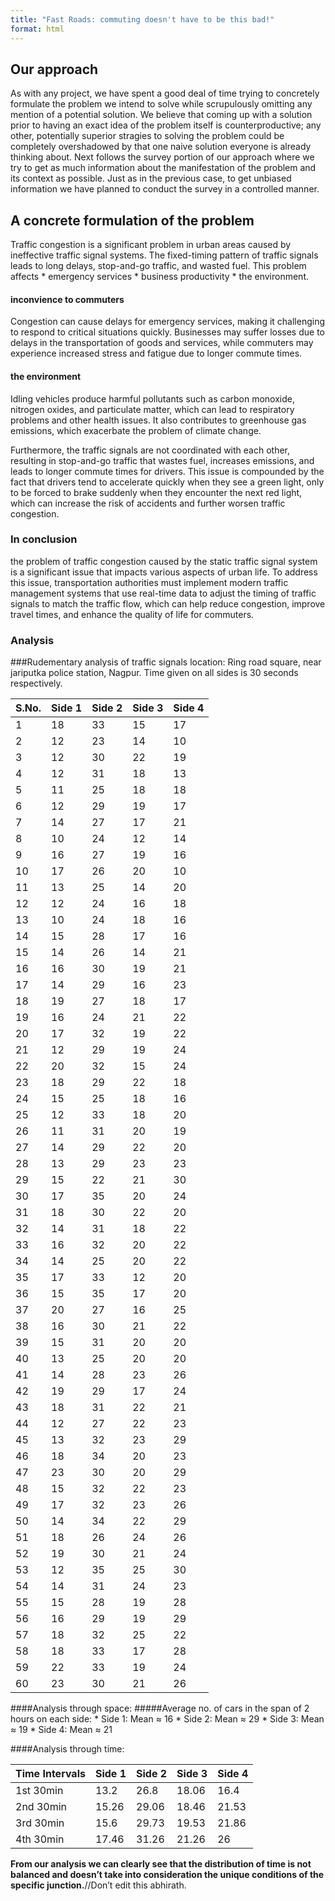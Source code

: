 ```yaml
---
title: "Fast Roads: commuting doesn't have to be this bad!"
format: html
---
```


## Our approach
As with any project, we have spent a good deal of time trying to concretely formulate the problem we intend to solve while scrupulously omitting any mention of a potential solution. We believe that coming up with a solution prior to having an exact idea of the problem itself is counterproductive; any other, potentially superior stragies to solving the problem could be completely overshadowed by that one naive solution everyone is already thinking about. Next follows the survey portion of our approach where we try to get as much information about the manifestation of the problem and its context as possible. Just as in the previous case, to get unbiased information we have planned to conduct the survey in a controlled manner.

## A concrete formulation of the problem
Traffic congestion is a significant problem in urban areas caused by ineffective traffic signal systems. The fixed-timing pattern of traffic signals leads to long delays, stop-and-go traffic, and wasted fuel. 
This problem affects 
* emergency services
* business productivity
* the environment. 

#### inconvience to commuters
Congestion can cause delays for emergency services, making it challenging to respond to critical situations quickly. Businesses may suffer losses due to delays in the transportation of goods and services, while commuters may experience increased stress and fatigue due to longer commute times.

#### the environment
Idling vehicles produce harmful pollutants such as carbon monoxide, nitrogen oxides, and particulate matter, which can lead to respiratory problems and other health issues. It also contributes to greenhouse gas emissions, which exacerbate the problem of climate change.

Furthermore, the traffic signals are not coordinated with each other, resulting in stop-and-go traffic that wastes fuel, increases emissions, and leads to longer commute times for drivers. This issue is compounded by the fact that drivers tend to accelerate quickly when they see a green light, only to be forced to brake suddenly when they encounter the next red light, which can increase the risk of accidents and further worsen traffic congestion.

### In conclusion
the problem of traffic congestion caused by the static traffic signal system is a significant issue that impacts various aspects of urban life. To address this issue, transportation authorities must implement modern traffic management systems that use real-time data to adjust the timing of traffic signals to match the traffic flow, which can help reduce congestion, improve travel times, and enhance the quality of life for commuters. 

### Analysis
###Rudementary analysis of traffic signals
location: Ring road square, near jariputka police station, Nagpur.
Time given on all sides is 30 seconds respectively.


| S.No. | Side 1 | Side 2 | Side 3 | Side 4 |
|-------|--------|--------|--------|--------|
| 1     | 18     | 33     | 15     | 17     |
| 2     | 12     | 23     | 14     | 10     |
| 3     | 12     | 30     | 22     | 19     |
| 4     | 12     | 31     | 18     | 13     |
| 5     | 11     | 25     | 18     | 18     |
| 6     | 12     | 29     | 19     | 17     |
| 7     | 14     | 27     | 17     | 21     |
| 8     | 10     | 24     | 12     | 14     |
| 9     | 16     | 27     | 19     | 16     |
| 10    | 17     | 26     | 20     | 10     |
| 11    | 13     | 25     | 14     | 20     |
| 12    | 12     | 24     | 16     | 18     |
| 13    | 10     | 24     | 18     | 16     |
| 14    | 15     | 28     | 17     | 16     |
| 15    | 14     | 26     | 14     | 21     |
| 16    | 16     | 30     | 19     | 21     |
| 17    | 14     | 29     | 16     | 23     |
| 18    | 19     | 27     | 18     | 17     |
| 19    | 16     | 24     | 21     | 22     |
| 20    | 17     | 32     | 19     | 22     |
| 21    | 12     | 29     | 19     | 24     |
| 22    | 20     | 32     | 15     | 24     |
| 23    | 18     | 29     | 22     | 18     |
| 24    | 15     | 25     | 18     | 16     |
| 25    | 12     | 33     | 18     | 20     |
| 26    | 11     | 31     | 20     | 19     |
| 27    | 14     | 29     | 22     | 20     |
| 28    | 13     | 29     | 23     | 23     |
| 29    | 15     | 22     | 21     | 30     |
| 30    | 17     | 35     | 20     | 24     |
| 31    | 18     | 30     | 22     | 20     |
| 32    | 14     | 31     | 18     | 22     |
| 33    | 16     | 32     | 20     | 22     |
| 34    | 14     | 25     | 20     | 22     |
| 35    | 17     | 33     | 12     | 20     |
| 36    | 15     | 35     | 17     | 20     |
| 37    | 20     | 27     | 16     | 25     |
| 38    | 16     | 30     | 21     | 22     |
| 39    | 15     | 31     | 20     | 20     |
| 40    | 13     | 25     | 20     | 20     |
| 41    | 14     | 28     | 23     | 26     |
| 42    | 19     | 29     | 17     | 24     |
| 43    | 18     | 31     | 22     | 21     |
| 44    | 12     | 27     | 22     | 23     |
| 45    | 13     | 32     | 23     | 29     |
| 46    | 18     | 34     | 20     | 23     |
| 47    | 23     | 30     | 20     | 29     |
| 48    | 15     | 32     | 22     | 23     |
| 49    | 17     | 32     | 23     | 26     |
| 50    | 14     | 34     | 22     | 29     |
| 51    | 18     | 26     | 24     | 26     |
| 52    | 19     | 30     | 21     | 24     |
| 53    | 12     | 35     | 25     | 30     |
| 54    | 14     | 31     | 24     | 23     |
| 55    | 15     | 28     | 19     | 28     |
| 56    | 16     | 29     | 19     | 29     |
| 57    | 18     | 32     | 25     | 22     |
| 58    | 18     | 33     | 17     | 28     |
| 59    | 22     | 33     | 19     | 24     |
| 60    | 23     | 30     | 21     | 26     |

####Analysis through space:
#####Average no. of cars in the span of 2 hours on each side:
* Side 1: Mean $\approx$ 16
* Side 2: Mean $\approx$ 29
* Side 3: Mean $\approx$ 19
* Side 4: Mean $\approx$ 21

####Analysis through time:

| Time Intervals | Side 1 | Side 2 | Side 3 | Side 4 |
|----------------|--------|--------|--------|--------|
| 1st 30min      | 13.2   | 26.8   | 18.06  | 16.4   |
| 2nd 30min      | 15.26  | 29.06  | 18.46  | 21.53  |
| 3rd 30min      | 15.6   | 29.73  | 19.53  | 21.86  |
| 4th 30min      | 17.46  | 31.26  | 21.26  | 26     |

**From our analysis we can clearly see that the distribution of time is not balanced and doesn't take into consideration the unique conditions of the specific junction.**//Don't edit this abhirath.
